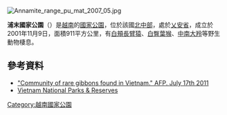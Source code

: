 {{No footnotes|time=2021-04-09T02:48:36+00:00}}
[[Image:Annamite_range_pu_mat_2007_05.jpg|right]]
{{coord|18|59|0|N|104|40|0|E|display=title}}

'''浦末國家公園'''（{{lang-vi|Vườn quốc gia Pù Mát}}）是[[越南|越南]]的[[國家公園|國家公園]]，位於該國[[北中部|北中部]]，處於[[乂安省|乂安省]]，成立於2001年11月9日，面積911平方公里，有[[白頰長臂猿|白頰長臂猿]]、[[白臀葉猴|白臀葉猴]]、[[中南大羚|中南大羚]]等野生動物棲息。

==參考資料==
* [https://www.google.com/hostednews/afp/article/ALeqM5hlgkdkhpn3095MIPL9At5fyubctw?docId=CNG.3e1a40f55212b330eb5e306d30eb8881.61 "Community of rare gibbons found in Vietnam." AFP. July 17th 2011] {{Wayback|url=https://www.google.com/hostednews/afp/article/ALeqM5hlgkdkhpn3095MIPL9At5fyubctw?docId=CNG.3e1a40f55212b330eb5e306d30eb8881.61 |date=20140225050349 }}
*[https://web.archive.org/web/20091126022331/http://www.vietnamnationalparks.org/ Vietnam National Parks & Reserves]
{{越南国家公园}}
{{Vietnam-geo-stub}}
[[Category:越南國家公園|Category:越南國家公園]]